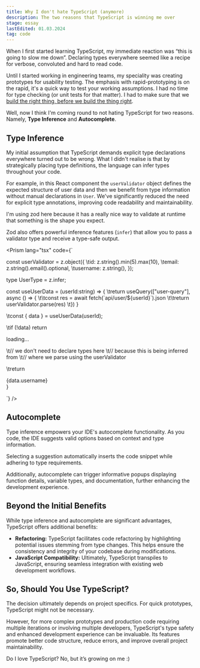 ```yaml
---
title: Why I don't hate TypeScript (anymore)
description: The two reasons that TypeScript is winning me over
stage: essay
lastEdited: 01.03.2024
tag: code
---
```



When I first started learning TypeScript, my immediate reaction was “this is going to slow me down”. Declaring types everywhere seemed like a recipe for verbose, convoluted and hard to read code.

Until I started working in engineering teams, my speciality was creating prototypes for usability testing. The emphasis with rapid-prototyping is on the rapid, it's a quick way to test your working assumptions. I had no time for type checking (or unit tests for that matter). I had to make sure that we [build the right thing, before we build the thing right](/thoughts/build-the-right-thing-before-you-build-the-thing-right).

Well, now I think I'm coming round to not hating TypeScript for two reasons. Namely, **Type Inference** and **Autocomplete**.

## Type Inference

My initial assumption that TypeScript demands explicit type declarations everywhere turned out to be wrong. What I didn't realise is that by strategically placing type definitions, the language can infer types throughout your code.

For example, in this React component the `userValidator` object defines the expected structure of user data and then we benefit from type information without manual declarations in `User`. We've significantly reduced the need for explicit type annotations, improving code readability and maintainability.

I'm using zod here because it has a really nice way to validate at runtime that something is the shape you expect.

Zod also offers powerful inference features (`infer`) that allow you to pass a validator type and receive a type-safe output.

<Prism
  lang="tsx"
  code={`

const userValidator = z.object({
\tid: z.string().min(5).max(10),
\temail: z.string().email().optional,
\tusername: z.string(),
});

type UserType = z.infer<typeof userValidator>;

const useUserData = (userId:string) => {
\treturn useQuery(["user-query"], async () => {
\t\tconst res = await fetch(\`api/user/\${userId}\`).json
\t\treturn userValidator.parse(res)
\t})
}

\tconst { data } = useUserData(userId);

\tif (!data) return <div>loading...</div>

\t// we don't need to declare types here
\t// because this is being inferred from
\t// where we parse using the userValidator

\treturn <div>{data.username}</div>
}

`}
/>

## Autocomplete

Type inference empowers your IDE's autocomplete functionality. As you code, the IDE suggests valid options based on context and type information.

Selecting a suggestion automatically inserts the code snippet while adhering to type requirements.

Additionally, autocomplete can trigger informative popups displaying function details, variable types, and documentation, further enhancing the development experience.

## Beyond the Initial Benefits

While type inference and autocomplete are significant advantages, TypeScript offers additional benefits:

- **Refactoring:** TypeScript facilitates code refactoring by highlighting potential issues stemming from type changes. This helps ensure the consistency and integrity of your codebase during modifications.
- **JavaScript Compatibility:** Ultimately, TypeScript transpiles to JavaScript, ensuring seamless integration with existing web development workflows.

## So, Should You Use TypeScript?

The decision ultimately depends on project specifics. For quick prototypes, TypeScript might not be necessary.

However, for more complex prototypes and production code requiring multiple iterations or involving multiple developers, TypeScript's type safety and enhanced development experience can be invaluable. Its features promote better code structure, reduce errors, and improve overall project maintainability.

Do I love TypeScript? No, but it’s growing on me :)

```

```

```

```
